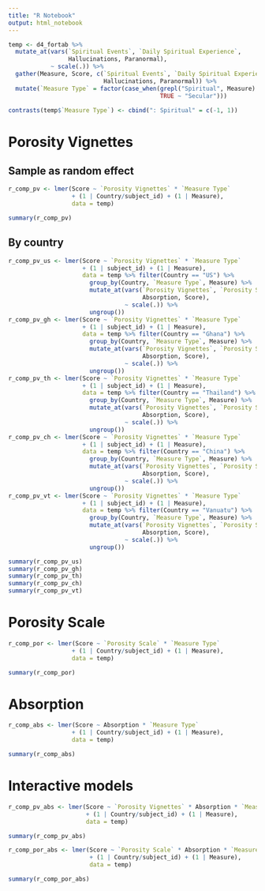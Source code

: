 ```yaml
---
title: "R Notebook"
output: html_notebook
---
```


```r
temp <- d4_fortab %>%
  mutate_at(vars(`Spiritual Events`, `Daily Spiritual Experience`,
                 Hallucinations, Paranormal),
            ~ scale(.)) %>%
  gather(Measure, Score, c(`Spiritual Events`, `Daily Spiritual Experience`,
                           Hallucinations, Paranormal)) %>%
  mutate(`Measure Type` = factor(case_when(grepl("Spiritual", Measure) ~ "Spiritual",
                                           TRUE ~ "Secular")))

contrasts(temp$`Measure Type`) <- cbind(": Spiritual" = c(-1, 1))
```

# Porosity Vignettes

## Sample as random effect

```r
r_comp_pv <- lmer(Score ~ `Porosity Vignettes` * `Measure Type`
                  + (1 | Country/subject_id) + (1 | Measure),
                  data = temp)
```

```r
summary(r_comp_pv)
```

## By country

```r
r_comp_pv_us <- lmer(Score ~ `Porosity Vignettes` * `Measure Type`
                     + (1 | subject_id) + (1 | Measure),
                     data = temp %>% filter(Country == "US") %>%
                       group_by(Country, `Measure Type`, Measure) %>%
                       mutate_at(vars(`Porosity Vignettes`, `Porosity Scale`,
                                      Absorption, Score),
                                 ~ scale(.)) %>%
                       ungroup())
r_comp_pv_gh <- lmer(Score ~ `Porosity Vignettes` * `Measure Type`
                     + (1 | subject_id) + (1 | Measure),
                     data = temp %>% filter(Country == "Ghana") %>%
                       group_by(Country, `Measure Type`, Measure) %>%
                       mutate_at(vars(`Porosity Vignettes`, `Porosity Scale`,
                                      Absorption, Score),
                                 ~ scale(.)) %>%
                       ungroup())
r_comp_pv_th <- lmer(Score ~ `Porosity Vignettes` * `Measure Type`
                     + (1 | subject_id) + (1 | Measure),
                     data = temp %>% filter(Country == "Thailand") %>%
                       group_by(Country, `Measure Type`, Measure) %>%
                       mutate_at(vars(`Porosity Vignettes`, `Porosity Scale`,
                                      Absorption, Score),
                                 ~ scale(.)) %>%
                       ungroup())
r_comp_pv_ch <- lmer(Score ~ `Porosity Vignettes` * `Measure Type`
                     + (1 | subject_id) + (1 | Measure),
                     data = temp %>% filter(Country == "China") %>%
                       group_by(Country, `Measure Type`, Measure) %>%
                       mutate_at(vars(`Porosity Vignettes`, `Porosity Scale`,
                                      Absorption, Score),
                                 ~ scale(.)) %>%
                       ungroup())
r_comp_pv_vt <- lmer(Score ~ `Porosity Vignettes` * `Measure Type`
                     + (1 | subject_id) + (1 | Measure),
                     data = temp %>% filter(Country == "Vanuatu") %>%
                       group_by(Country, `Measure Type`, Measure) %>%
                       mutate_at(vars(`Porosity Vignettes`, `Porosity Scale`,
                                      Absorption, Score),
                                 ~ scale(.)) %>%
                       ungroup())
```

```r
summary(r_comp_pv_us)
summary(r_comp_pv_gh)
summary(r_comp_pv_th)
summary(r_comp_pv_ch)
summary(r_comp_pv_vt)
```

# Porosity Scale

```r
r_comp_por <- lmer(Score ~ `Porosity Scale` * `Measure Type`
                  + (1 | Country/subject_id) + (1 | Measure),
                  data = temp)
```

```r
summary(r_comp_por)
```

# Absorption

```r
r_comp_abs <- lmer(Score ~ Absorption * `Measure Type`
                  + (1 | Country/subject_id) + (1 | Measure),
                  data = temp)
```

```r
summary(r_comp_abs)
```

# Interactive models

```r
r_comp_pv_abs <- lmer(Score ~ `Porosity Vignettes` * Absorption * `Measure Type`
                      + (1 | Country/subject_id) + (1 | Measure),
                      data = temp)
```

```r
summary(r_comp_pv_abs)
```

```r
r_comp_por_abs <- lmer(Score ~ `Porosity Scale` * Absorption * `Measure Type`
                       + (1 | Country/subject_id) + (1 | Measure),
                       data = temp)
```

```r
summary(r_comp_por_abs)
```
